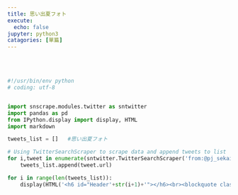 ```yaml
---
title: 思い出夏フォト
execute:
  echo: false
jupyter: python3
catagories: [單篇]
---
```


<br>
<br>

```python


#!/usr/bin/env python
# coding: utf-8


import snscrape.modules.twitter as sntwitter
import pandas as pd
from IPython.display import display, HTML
import markdown

tweets_list = []   #思い出夏フォト

# Using TwitterSearchScraper to scrape data and append tweets to list
for i,tweet in enumerate(sntwitter.TwitterSearchScraper('from:@pj_sekai 思い出夏フォト since:1660106010').get_items()):
    tweets_list.append(tweet.url)

for i in range(len(tweets_list)):
    display(HTML('<h6 id="Header'+str(i+1)+'"></h6><br><blockquote class="twitter-tweet" style="height:50px"><a href="'+tweets_list[len(tweets_list)-i-1]+'"></a></blockquote> <script async src="https://platform.twitter.com/widgets.js" charset="utf-8"></script>'))

```
